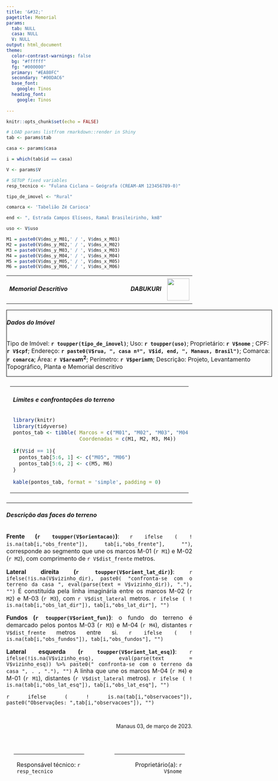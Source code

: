 ```yaml
---
title: '&#32;'
pagetitle: Memorial
params:
  tab: NULL
  casa: NULL
  V: NULL
output: html_document
theme:
  color-contrast-warnings: false
  bg: "#ffffff"
  fg: "#000000"
  primary: "#EA80FC"
  secondary: "#00DAC6"
  base_font:
    google: Tinos
  heading_font:
    google: Tinos
    
---
```


<style>

body{
  text-size:12px;
  size: A4;
  margin: 15px;
  padding:15px;
  width: 209mm; 
  height: 297mm;
  <!--border: 0.2px solid black;-->
}

@media print {
  @page {
    size: A4;
  }
}

.sheet {
  width: 209mm; 
  height: 297mm
  margin: 20px;
  overflow: hidden;
  position: relative;
  box-sizing: border-box;
  page-break-after: always;
}

.container {
  align-items: center;
  justify-content: center 
  display: flex;
  column-gap: 5px;
}
</style>

```r
knitr::opts_chunk$set(echo = FALSE)

# LOAD params listfrom rmarkdown::render in Shiny 
tab <- params$tab

casa <- params$casa

i = which(tab$id == casa)

V <- params$V

# SETUP fixed variables
resp_tecnico <- "Fulana Ciclana – Geógrafa (CREAM-AM 123456789-0)"

tipo_de_imovel <- "Rural"

comarca <- 'Tabelião Zé Carioca'

end <- ", Estrada Campos Elíseos, Ramal Brasileirinho, km8"

uso <- V$uso

M1 = paste0(V$dms_y_M01,' / ', V$dms_x_M01) 
M2 = paste0(V$dms_y_M02,' / ', V$dms_x_M02)
M3 = paste0(V$dms_y_M03,' / ', V$dms_x_M03)
M4 = paste0(V$dms_y_M04,' / ', V$dms_x_M04)
M5 = paste0(V$dms_y_M05,' / ', V$dms_x_M05)
M6 = paste0(V$dms_y_M06,' / ', V$dms_x_M06)

```



<!-- HEADERR -->
<div class="container" width = "190mm">
<table style = "border:0px">
<tr>

<td width = 80%>
<h5><strong>Memorial Descritivo</strong></h5>
</td>

<td width = 10%>
<h5 > DABUKURI </h5>
</td>

<td>
<img width = 60px src = "figures/DABUKURI.png">
</td>

</tr>
</table>
</div>

<!-- MAIN - DATA -->

<div class="container" style=" width :190mm; margin:0px; padding-left, padding-right:5px; border:1px solid black; text-align: justified; font-size: 16px;">
<h6 style="text-align: left;"> <b>Dados do Imóvel</b> </h6> <!-- style="text-align: center;" -->

Tipo de Imóvel: __`r toupper(tipo_de_imovel)`__; Uso: __`r toupper(uso)`__;
Proprietário:  __`r V$nome`__ ;  CPF: __`r V$cpf`__;
Endereço: __`r paste0(V$rua, ", casa nº", V$id, end, ", Manaus, Brasil")`__;
Comarca: __`r comarca`__;
Área: __`r V$area`m^2^__; Perímetro: __`r V$perim`m__;
Descrição: Projeto, Levantamento Topográfico, Planta e Memorial descritivo
  
</div>


<!-- <div class="column" width = 48% align=left> -->
<div class="container" style=" margin:0px; padding:10px; border-bottom:1px solid black; text-align: center; font-size: 14px;">
<table>
<tr>

<td width = 40% >
<h6 style="text-align: left;"><b>Limites e confrontações do terreno </b></h6>


```r
library(knitr)
library(tidyverse)
pontos_tab <- tibble( Marcos = c("M01", "M02", "M03", "M04"),
                      Coordenadas = c(M1, M2, M3, M4))

if(V$id == 1){
  pontos_tab[5:6, 1] <- c("M05", "M06")
  pontos_tab[5:6, 2] <- c(M5, M6)
}

kable(pontos_tab, format = 'simple', padding = 0)
```

<!-- </div> -->
<td width = 10%></td>
<!-- <div class="column" width= 48% align=right> -->
<td width = 45% >
```r

figure_path <- paste0('figures/casa__', V$id, '.png')  ## CHECK FIGURES' ID !!

knitr::include_graphics(figure_path)

```
<!-- </div> -->
</td>
</tr>
</table>
</div>

<div class = "container" style = " font-size:16px; text-align:justify;">

<h6 style="text-align: left;"><b>Descrição das faces do terreno</b></h6>

__Frente (`r toupper(V$orientacao)`)__:  `r ifelse ( ! is.na(tab[i,"obs_frente"]), tab[i,"obs_frente"], "")`, corresponde ao segmento que une os marcos M-01 (`r M1`) e M-02 (`r M2`), com comprimento de `r V$dist_frente` metros.

__Lateral direita (`r toupper(V$orient_lat_dir)`)__: `r ifelse(!is.na(V$vizinho_dir), paste0( "confronta-se com o terreno da casa ", eval(parse(text = V$vizinho_dir)), "."), "")` É constituída pela linha imaginária entre os marcos M-02 (`r M2`) e M-03 (`r M3`), com `r V$dist_lateral` metros. `r ifelse ( ! is.na(tab[i,"obs_lat_dir"]), tab[i,"obs_lat_dir"], "")` 

__Fundos (`r toupper(V$orient_fun)`)__: o fundo do terreno é demarcado pelos pontos M-03 (`r M3`) e M-04 (`r M4`), distantes `r V$dist_frente` metros entre si. `r ifelse ( ! is.na(tab[i,"obs_fundos"]), tab[i,"obs_fundos"], "")` 

__Lateral esquerda (`r toupper(V$orient_lat_esq)`)__:  `r ifelse(!is.na(V$vizinho_esq), eval(parse(text = V$vizinho_esq)) %>% paste0(" confronta-se com o terreno da casa ", . , "."), "")` A linha que une os marcos M-04 (`r M4`) e M-01 (`r M1`), distantes (`r V$dist_lateral` metros). `r ifelse ( ! is.na(tab[i,"obs_lat_esq"]), tab[i,"obs_lat_esq"], "")` 

<!--Imóveis fronteiriços: `r ifelse(  (i - 1) %in% tab$id,  paste("id", tab[i-1,'id'], ";"), "")` `r ifelse(  (i + 1) %in% tab$id,  paste("id", tab[i+1,'id'], ";"), "") `.--> `r ifelse ( ! is.na(tab[i,"observacoes"]), paste0("Observações: ",tab[i,"observacoes"]), "")`

</div>

<!-- TAIL -->
\

<p style="text-align: right;  font-size = 16px; ">
Manaus 03, de março de 2023.
</p>
\

<!--div class = "container" style = "border:0px; display:flex" -->
<table style="font-size:16px; 
  border-collapse: separate; 
  border-spacing: 20px; ">

<tr>
<td width= 40% style = "border-top:1px solid black;">
<p style= "text-align:left;" >
Responsável técnico: `r resp_tecnico`
</p>
</td>

<td width = 9% style = "border-top: 0px"> 

</td>
<td width=40% style = "border-top:1px solid black;">
<p style="font-size:16px; text-align:right;">
Proprietário(a): `r V$nome` 
</p>
</td>
</tr>
</table>









<!-- # https://stackoverflow.com/questions/3341485/how-to-make-a-html-page-in-a4-paper-size-pages -->


<!-- I saw this solution after searching at google, search for "A4 CSS page template" (codepen.io). It shows an A4 (A3,A5, also portrait) sized area in the browser, using the <page> tag. Inside this tag the content is shown, but absolute position is still with respect to browser area. -->

<!-- body { -->
<!--   background: rgb(204,204,204);  -->
<!-- } -->
<!-- page { -->
<!--   background: white; -->
<!--   display: block; -->
<!--   margin: 0 auto; -->
<!--   margin-bottom: 0.5cm; -->
<!--   box-shadow: 0 0 0.5cm rgba(0,0,0,0.5); -->
<!-- } -->
<!-- page[size="A4"] {   -->
<!--   width: 21cm; -->
<!--   height: 29.7cm;  -->
<!-- } -->
<!-- page[size="A4"][layout="portrait"] { -->
<!--   width: 29.7cm; -->
<!--   height: 21cm;   -->
<!-- } -->
<!-- @media print { -->
<!--   body, page { -->
<!--     margin: 0; -->
<!--     box-shadow: 0; -->
<!--   } -->
<!-- } -->
<!-- <page size="A4">A4</page> -->
<!-- <page size="A4" layout="portrait">A4 portrait</page> -->